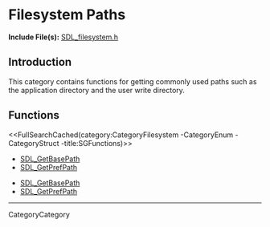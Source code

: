 
= Filesystem Paths =

'''Include File(s):'''  [http://hg.libsdl.org/SDL/file/default/include/SDL_filesystem.h SDL_filesystem.h]


== Introduction ==

This category contains functions for getting commonly used paths such as the application directory and the user write directory.


<!-- #Remove the ## in front of the next 2 lines to automatically create a list on the page.  Remove this comment. -->
<!-- #== Enumerations == -->
<!-- #<<FullSearchCached(category:CategoryFilesystem CategoryEnum -title:SGEnumerations)>> -->


<!-- #Remove the ## in front of the next 2 lines to automatically create a list on the page.  Remove this comment. -->
<!-- #== Structures == -->
<!-- #<<FullSearchCached(category:CategoryFilesystem CategoryStruct -title:SGStructures)>> -->


== Functions ==
<<FullSearchCached(category:CategoryFilesystem -CategoryEnum -CategoryStruct -title:SGFunctions)>>

<!-- BEGIN CATEGORY LIST -->
* [[SDL_GetBasePath]]
* [[SDL_GetPrefPath]]
<!-- END CATEGORY LIST -->
<!-- BEGIN CATEGORY LIST -->
* [[SDL_GetBasePath]]
* [[SDL_GetPrefPath]]
<!-- END CATEGORY LIST -->
----
CategoryCategory
